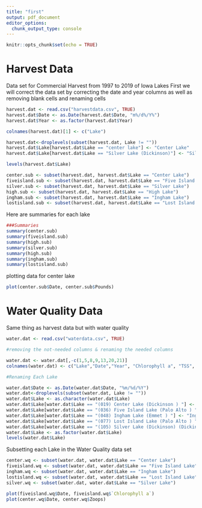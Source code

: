 ```yaml
---
title: "first"
output: pdf_document
editor_options: 
  chunk_output_type: console
---
```


```r
knitr::opts_chunk$set(echo = TRUE)
```

# Harvest Data
Data set for Commercial Harvest from 1997 to 2019 of Iowa Lakes
First we will correct the data set by correcting the date and year columns as well as removing blank cells and renaming cells

```r
harvest.dat <- read.csv("harvestdata.csv", TRUE)
harvest.dat$Date <- as.Date(harvest.dat$Date, "m%/d%/Y%")
harvest.dat$Year <- as.factor(harvest.dat$Year)

colnames(harvest.dat)[1] <- c("Lake")

harvest.dat<-droplevels(subset(harvest.dat, Lake != ""))
harvest.dat$Lake[harvest.dat$Lake == "center lake"] <- "Center Lake"
harvest.dat$Lake[harvest.dat$Lake == "Silver Lake (Dickinson)"] <- "Silver Lake"

levels(harvest.dat$Lake)
```

```r
center.sub <- subset(harvest.dat, harvest.dat$Lake == "Center Lake")
fiveisland.sub <- subset(harvest.dat, harvest.dat$Lake == "Five Island Lake")
silver.sub <- subset(harvest.dat, harvest.dat$Lake == "Silver Lake")
high.sub <- subset(harvest.dat, harvest.dat$Lake == "High Lake")
ingham.sub <- subset(harvest.dat, harvest.dat$Lake == "Ingham Lake")
lostisland.sub <- subset(harvest.dat, harvest.dat$Lake == "Lost Island Lake")

```

Here are summaries for each lake

```r
###Summaries
summary(center.sub)
summary(fiveisland.sub)
summary(high.sub)
summary(silver.sub)
summary(high.sub)
summary(ingham.sub)
summary(lostisland.sub)

```

plotting data for center lake
```r
plot(center.sub$Date, center.sub$Pounds)
```



# Water Quality Data

Same thing as harvest data but with water quality

```r
water.dat <- read.csv("waterdata.csv", TRUE)

#removing the not-needed columns & renaming the needed columns

water.dat <- water.dat[,-c(1,5,8,9,13,20,21)]
colnames(water.dat) <- c("Lake","Date","Year", "Chlorophyll a", "TSS", "TN", "TP", "TP Reactive", "Depth", "Secchi Depth", "Averge Temp", "Average pH", "DO Saturation", "DO", "Turbidity", "Phyotplankton", "Zoops")

#Renaming Each Lake

water.dat$Date <- as.Date(water.dat$Date, "%m/%d/%Y")
water.dat<-droplevels(subset(water.dat, Lake != ""))
water.dat$Lake <- as.character(water.dat$Lake)
water.dat$Lake[water.dat$Lake == "(019) Center Lake (Dickinson ) "] <- "Center Lake"
water.dat$Lake[water.dat$Lake == "(036) Five Island Lake (Palo Alto ) "] <- "Five Island Lake"
water.dat$Lake[water.dat$Lake == "(048) Ingham Lake (Emmet ) "] <- "Ingham Lake"
water.dat$Lake[water.dat$Lake == "(077) Lost Island Lake (Palo Alto ) "] <- "Lost Island Lake"
water.dat$Lake[water.dat$Lake == "(105) Silver Lake (Dickinson) (Dickinson ) "] <- "Silver Lake"
water.dat$Lake <- as.factor(water.dat$Lake)
levels(water.dat$Lake)

```

Subsetting each Lake in the Water Quality data set

```r

center.wq <- subset(water.dat, water.dat$Lake == "Center Lake")
fiveisland.wq <- subset(water.dat, water.dat$Lake == "Five Island Lake")
ingham.wq <- subset(water.dat, water.dat$Lake == "Ingham Lake")
lostisland.wq <- subset(water.dat, water.dat$Lake == "Lost Island Lake")
silver.wq <- subset(water.dat, water.dat$Lake == "Silver Lake")

```

```r
plot(fiveisland.wq$Date, fiveisland.wq$`Chlorophyll a`)
plot(center.wq$Date, center.wq$Zoops)

```